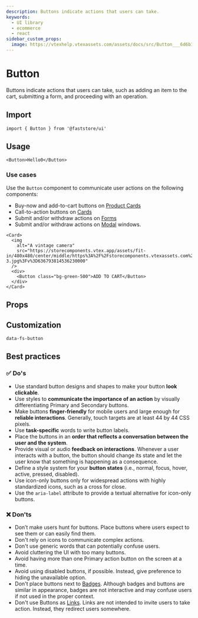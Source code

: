 ```yaml
---
description: Buttons indicate actions that users can take.
keywords:
  - UI library
  - ecommerce
  - react
sidebar_custom_props:
  image: https://vtexhelp.vtexassets.com/assets/docs/src/Button___6d6b16886d5d7e2a05dba8c45c075796.png
---
```



# Button

Buttons indicate actions that users can take, such as adding an item to the cart, submitting a form, and proceeding with an operation.

## Import

```tsx
import { Button } from '@faststore/ui'
```

## Usage

```tsx live
<Button>Hello0</Button>
```

### Use cases

Use the `Button` component to communicate user actions on the following components:

- Buy-now and add-to-cart buttons on [Product Cards](/reference/ui/molecules/ProductCard)
- Call-to-action buttons on [Cards](/reference/ui/organisms/Card)
- Submit and/or withdraw actions on [Forms](/reference/ui/molecules/Form)
- Submit and/or withdraw actions on [Modal](/reference/ui/molecules/Modal) windows.

```tsx live
<Card>
  <img
    alt="A vintage camera"
    src="https://storecomponents.vtex.app/assets/fit-in/480x480/center/middle/https%3A%2F%2Fstorecomponents.vtexassets.com%2Farquivos%2Fids%2F155481%2FFrame-3.jpg%3Fv%3D636793814536230000"
  />
  <div>
    <Button class="bg-green-500">ADD TO CART</Button>
  </div>
</Card>
```

## Props

<PropsSection name="Button" />

## Customization

`data-fs-button`

## Best practices

### ✅ Do's

- Use standard button designs and shapes to make your button **look clickable**.
- Use styles to **communicate the importance of an action** by visually differentiating Primary and Secondary buttons.
- Make buttons **finger-friendly** for mobile users and large enough for **reliable interactions**. Generally, touch targets are at least 44 by 44 CSS pixels.
- Use **task-specific** words to write button labels.
- Place the buttons in an **order that reflects a conversation between the user and the system**.
- Provide visual or audio **feedback on interactions**. Whenever a user interacts with a button, the button should change its state and let the user know that something is happening as a consequence.
- Define a style system for your **button states** (i.e., normal, focus, hover, active, pressed, disabled).
- Use icon-only buttons only for widespread actions with highly standardized icons, such as a cross for close.
- Use the `aria-label` attribute to provide a textual alternative for icon-only buttons.

### ❌ Don'ts

- Don’t make users hunt for buttons. Place buttons where users expect to see them or can easily find them.
- Don't rely on icons to communicate complex actions.
- Don't use generic words that can potentially confuse users.
- Avoid cluttering the UI with too many buttons.
- Avoid having more than one Primary action button on the screen at a time.
- Avoid using disabled buttons, if possible. Instead, give preference to hiding the unavailable option.
- Don't place buttons next to [Badges](/reference/ui/atoms/Badge). Although badges and buttons are similar in appearance, badges are not interactive and may confuse users if not used in the proper context.
- Don't use Buttons as [Links](/reference/ui/atoms/Link). Links are not intended to invite users to take action. Instead, they redirect users somewhere.
